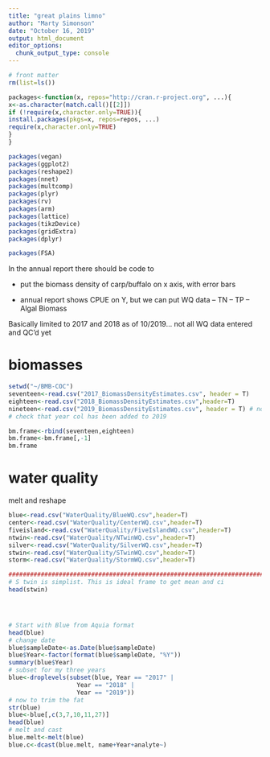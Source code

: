 ```yaml
---
title: "great plains limno"
author: "Marty Simonson"
date: "October 16, 2019"
output: html_document
editor_options: 
  chunk_output_type: console
---
```


```r
# front matter
rm(list=ls())

packages<-function(x, repos="http://cran.r-project.org", ...){
x<-as.character(match.call()[[2]])
if (!require(x,character.only=TRUE)){
install.packages(pkgs=x, repos=repos, ...)
require(x,character.only=TRUE)
}
}

packages(vegan)
packages(ggplot2)
packages(reshape2)
packages(nnet)
packages(multcomp)
packages(plyr)
packages(rv)
packages(arm)
packages(lattice)
packages(tikzDevice)
packages(gridExtra)
packages(dplyr)

packages(FSA)

```

In the annual report there should be code to

- put the biomass density of carp/buffalo on x axis, with error bars

- annual report shows CPUE on Y, but we can put WQ data
-- TN
-- TP
-- Algal Biomass

Basically limited to 2017 and 2018 as of 10/2019... not all WQ data entered and QC'd yet

# biomasses
```r
setwd("~/BMB-COC")
seventeen<-read.csv("2017_BiomassDensityEstimates.csv", header = T)
eighteen<-read.csv("2018_BiomassDensityEstimates.csv",header=T)
nineteen<-read.csv("2019_BiomassDensityEstimates.csv", header = T) # not needed yet
# check that year col has been added to 2019

bm.frame<-rbind(seventeen,eighteen)
bm.frame<-bm.frame[,-1]
bm.frame
```

# water quality
melt and reshape
```r
blue<-read.csv("WaterQuality/BlueWQ.csv",header=T)
center<-read.csv("WaterQuality/CenterWQ.csv",header=T)
fiveisland<-read.csv("WaterQuality/FiveIslandWQ.csv",header=T)
ntwin<-read.csv("WaterQuality/NTwinWQ.csv",header=T)
silver<-read.csv("WaterQuality/SilverWQ.csv",header=T)
stwin<-read.csv("WaterQuality/STwinWQ.csv",header=T)
storm<-read.csv("WaterQuality/StormWQ.csv",header=T)

##########################################################################################
# S twin is simplist. This is ideal frame to get mean and ci
head(stwin)




# Start with Blue from Aquia format
head(blue)
# change date
blue$sampleDate<-as.Date(blue$sampleDate)
blue$Year<-factor(format(blue$sampleDate, "%Y"))
summary(blue$Year)
# subset for my three years
blue<-droplevels(subset(blue, Year == "2017" |
                   Year == "2018" |
                   Year == "2019"))
# now to trim the fat
str(blue)
blue<-blue[,c(3,7,10,11,27)]
head(blue)
# melt and cast
blue.melt<-melt(blue)
blue.c<-dcast(blue.melt, name+Year+analyte~)
```